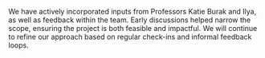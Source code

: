 We have actively incorporated inputs from Professors Katie Burak and Ilya, as well as feedback within the team. Early discussions helped narrow the scope, ensuring the project is both feasible and impactful. We will continue to refine our approach based on regular check-ins and informal feedback loops.
